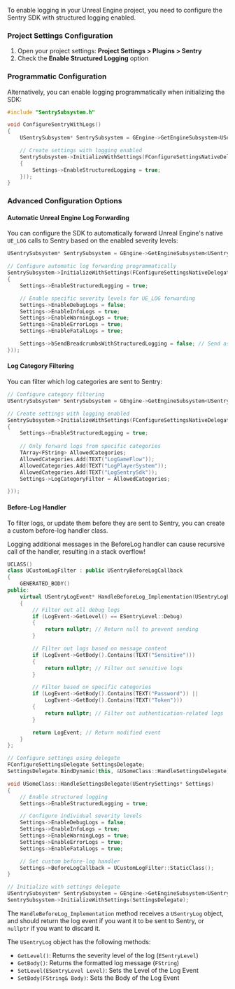 To enable logging in your Unreal Engine project, you need to configure the Sentry SDK with structured logging enabled.

### Project Settings Configuration

1. Open your project settings: **Project Settings > Plugins > Sentry**
2. Check the **Enable Structured Logging** option

### Programmatic Configuration

Alternatively, you can enable logging programmatically when initializing the SDK:

```cpp
#include "SentrySubsystem.h"

void ConfigureSentryWithLogs()
{
    USentrySubsystem* SentrySubsystem = GEngine->GetEngineSubsystem<USentrySubsystem>();

    // Create settings with logging enabled
    SentrySubsystem->InitializeWithSettings(FConfigureSettingsNativeDelegate::CreateLambda([=](USentrySettings* Settings)
    {
        Settings->EnableStructuredLogging = true;
    }));
}
```

### Advanced Configuration Options

#### Automatic Unreal Engine Log Forwarding

You can configure the SDK to automatically forward Unreal Engine's native `UE_LOG` calls to Sentry based on the enabled severity levels:

```cpp
USentrySubsystem* SentrySubsystem = GEngine->GetEngineSubsystem<USentrySubsystem>();

// Configure automatic log forwarding programmatically
SentrySubsystem->InitializeWithSettings(FConfigureSettingsNativeDelegate::CreateLambda([=](USentrySettings* Settings)
{
    Settings->EnableStructuredLogging = true;

    // Enable specific severity levels for UE_LOG forwarding
    Settings->EnableDebugLogs = false;
    Settings->EnableInfoLogs = true;
    Settings->EnableWarningLogs = true;
    Settings->EnableErrorLogs = true;
    Settings->EnableFatalLogs = true;

    Settings->bSendBreadcrumbsWithStructuredLogging = false; // Send as structured logs instead of breadcrumbs
}));
```

#### Log Category Filtering

You can filter which log categories are sent to Sentry:

```cpp
// Configure category filtering
USentrySubsystem* SentrySubsystem = GEngine->GetEngineSubsystem<USentrySubsystem>();

// Create settings with logging enabled
SentrySubsystem->InitializeWithSettings(FConfigureSettingsNativeDelegate::CreateLambda([=](USentrySettings* Settings)
{
    Settings->EnableStructuredLogging = true;
    
    // Only forward logs from specific categories
    TArray<FString> AllowedCategories;
    AllowedCategories.Add(TEXT("LogGameFlow"));
    AllowedCategories.Add(TEXT("LogPlayerSystem"));
    AllowedCategories.Add(TEXT("LogSentrySdk"));
    Settings->LogCategoryFilter = AllowedCategories;

}));
```

#### Before-Log Handler

To filter logs, or update them before they are sent to Sentry, you can create a custom before-log handler class.

<Alert level="info">
  Logging additional messages in the BeforeLog handler can cause recursive call of the handler, resulting in a stack overflow!
</Alert>

```cpp
UCLASS()
class UCustomLogFilter : public USentryBeforeLogCallback
{
    GENERATED_BODY()
public:
    virtual USentryLogEvent* HandleBeforeLog_Implementation(USentryLogEvent* LogEvent) override
    {
        // Filter out all debug logs
        if (LogEvent->GetLevel() == ESentryLevel::Debug)
        {
            return nullptr; // Return null to prevent sending
        }

        // Filter out logs based on message content
        if (LogEvent->GetBody().Contains(TEXT("Sensitive")))
        {
            return nullptr; // Filter out sensitive logs
        }

        // Filter based on specific categories
        if (LogEvent->GetBody().Contains(TEXT("Password")) ||
            LogEvent->GetBody().Contains(TEXT("Token")))
        {
            return nullptr; // Filter out authentication-related logs
        }

        return LogEvent; // Return modified event
    }
};

// Configure settings using delegate
FConfigureSettingsDelegate SettingsDelegate;
SettingsDelegate.BindDynamic(this, &USomeClass::HandleSettingsDelegate);

void USomeClass::HandleSettingsDelegate(USentrySettings* Settings)
{
    // Enable structured logging
    Settings->EnableStructuredLogging = true;

    // Configure individual severity levels
    Settings->EnableDebugLogs = false;
    Settings->EnableInfoLogs = true;
    Settings->EnableWarningLogs = true;
    Settings->EnableErrorLogs = true;
    Settings->EnableFatalLogs = true;

    // Set custom before-log handler
    Settings->BeforeLogCallback = UCustomLogFilter::StaticClass();
}

// Initialize with settings delegate
USentrySubsystem* SentrySubsystem = GEngine->GetEngineSubsystem<USentrySubsystem>();
SentrySubsystem->InitializeWithSettings(SettingsDelegate);
```

The `HandleBeforeLog_Implementation` method receives a `USentryLog` object, and should return the log event if you want it to be sent to Sentry, or `nullptr` if you want to discard it.

The `USentryLog` object has the following methods:
- `GetLevel()`: Returns the severity level of the log (`ESentryLevel`)
- `GetBody()`: Returns the formatted log message (`FString`)
- `SetLevel(ESentryLevel Level)`: Sets the Level of the Log Event
- `SetBody(FString& Body)`: Sets the Body of the Log Event